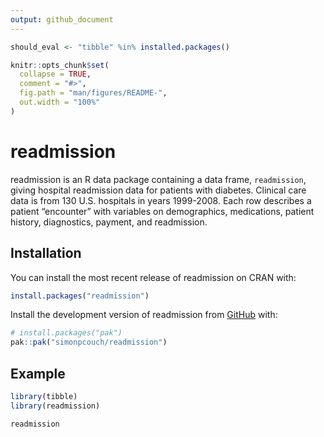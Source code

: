 ```yaml
---
output: github_document
---
```


```r
should_eval <- "tibble" %in% installed.packages()

knitr::opts_chunk$set(
  collapse = TRUE,
  comment = "#>",
  fig.path = "man/figures/README-",
  out.width = "100%"
)
```

# readmission

readmission is an R data package containing a data frame, `readmission`, giving hospital readmission data for patients with diabetes. Clinical care data is from 130 U.S. hospitals in years 1999-2008. Each row describes a patient "encounter" with variables on demographics, medications, patient history, diagnostics, payment, and readmission.

## Installation

You can install the most recent release of readmission on CRAN with:

``` r
install.packages("readmission")
```

Install the development version of readmission from [GitHub](https://github.com/) with:

``` r
# install.packages("pak")
pak::pak("simonpcouch/readmission")
```

## Example

```r
library(tibble)
library(readmission)

readmission
```
